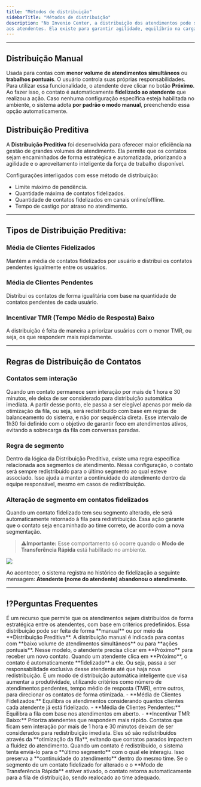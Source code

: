 ```yaml
---
title: "Métodos de distribuição"
sidebarTitle: "Métodos de distribuição"
description: "No Invenio Center, a distribuição dos atendimentos pode ser feita de maneira ***manual*** ou ***automática***. É uma funcionalidade que organiza a forma como os contatos são encaminhados 
aos atendentes. Ela existe para garantir agilidade, equilíbrio na carga de trabalho da equipe e eficiência no tempo de resposta, adaptando-se tanto a operações simples quanto a estruturas mais complexas."
---
```

---
## Distribuição Manual

Usada para contas com **menor volume de atendimentos simultâneos** ou **trabalhos pontuais**. O usuário controla suas próprias responsabilidades.
Para utilizar essa funcionalidade, o atendente deve clicar no botão **Próximo**. Ao fazer isso, o contato é automaticamente **fidelizado ao atendente** que realizou a ação.
Caso nenhuma configuração específica esteja habilitada no ambiente, o sistema adota **por padrão o modo manual**, preenchendo essa opção automaticamente.

## Distribuição Preditiva
A **Distribuição Preditiva** foi desenvolvida para oferecer maior eficiência na gestão de grandes volumes de atendimento. Ela permite que os contatos sejam encaminhados de forma estratégica e automatizada, priorizando a agilidade e o aproveitamento inteligente da força de trabalho disponível. 

Configurações interligados com esse método de distribuição:

-	Limite máximo de pendência.
-	Quantidade máxima de contatos fidelizados.
-	Quantidade de contatos fidelizados em canais online/offline.
-	Tempo de castigo por atraso no atendimento.

---
## Tipos de Distribuição Preditiva:

### Média de Clientes Fidelizados

 Mantém a média de contatos fidelizados por usuário e distribui os contatos pendentes igualmente entre os usuários.

###	Média de Clientes Pendentes

 Distribui os contatos de forma igualitária com base na quantidade de contatos pendentes de cada usuário.

###	Incentivar TMR (Tempo Médio de Resposta) Baixo

 A distribuição é feita de maneira a priorizar usuários com o menor TMR, ou seja, os que respondem mais rapidamente.

---
## Regras de Distribuição de Contatos

### Contatos sem interação
Quando um contato permanece sem interação por mais de 1 hora e 30 minutos, ele deixa de ser considerado para distribuição automática imediata. A partir desse ponto, ele passa a ser elegível
apenas por meio da otimização da fila, ou seja, será redistribuído com base em regras de balanceamento do sistema, e não por sequência direta.
Esse intervalo de 1h30 foi definido com o objetivo de garantir foco em atendimentos ativos, evitando a sobrecarga da fila com conversas paradas.

### Regra de segmento
Dentro da lógica da Distribuição Preditiva, existe uma regra específica relacionada aos segmentos de atendimento. Nessa configuração, o contato será sempre redistribuído para o último segmento ao qual esteve associado. Isso ajuda a manter a 
continuidade do atendimento dentro da equipe responsável, mesmo em casos de redistribuição.

### Alteração de segmento em contatos fidelizados
Quando um contato fidelizado tem seu segmento alterado, ele será automaticamente retornado à fila para redistribuição. Essa ação garante que o contato 
seja encaminhado ao time correto, de acordo com a nova segmentação.

>⚠️**Importante:** Esse comportamento só ocorre quando o **Modo de Transferência Rápida** está habilitado no ambiente.

<img src="https://robbublob.blob.core.windows.net/docs/InvenioLive/img2distribuicao.png" />

Ao acontecer, o sistema registra no histórico de fidelização a seguinte mensagem:
**Atendente (nome do atendente) abandonou o atendimento.**

---
## ⁉️Perguntas Frequentes

<AccordionGroup>

  <Accordion title="O que é distribuição automática de atendimentos?">
    É um recurso que permite que os atendimentos sejam distribuídos de forma estratégica entre os atendentes, com base em critérios predefinidos. Essa distribuição pode ser feita de forma **manual** ou por meio da **Distribuição Preditiva**.
  </Accordion>

  <Accordion title="Quando devo usar a distribuição manual?">
    A distribuição manual é indicada para contas com **baixo volume de atendimentos simultâneos** ou para **ações pontuais**. Nesse modelo, o atendente precisa clicar em **Próximo** para receber um novo contato.
  </Accordion>

  <Accordion title="Como funciona a fidelização de contatos na distribuição manual?">
    Quando um atendente clica em **Próximo**, o contato é automaticamente **fidelizado** a ele. Ou seja, passa a ser responsabilidade exclusiva desse atendente até que haja nova redistribuição.
  </Accordion>

  <Accordion title="O que é Distribuição Preditiva?">
    É um modo de distribuição automática inteligente que visa aumentar a produtividade, utilizando critérios como número de atendimentos pendentes, tempo médio de resposta (TMR), entre outros, para direcionar os contatos de forma otimizada.
  </Accordion>

  <Accordion title="Quais são os tipos de Distribuição Preditiva disponíveis?">
    - **Média de Clientes Fidelizados:** Equilibra os atendimentos considerando quantos clientes cada atendente já está fidelizado.  
    - **Média de Clientes Pendentes:** Equilibra a fila com base nos atendimentos em aberto.  
    - **Incentivar TMR Baixo:** Prioriza atendentes que respondem mais rápido.
  </Accordion>

  <Accordion title="O que acontece com contatos sem interação por mais de 1h30?">
    Contatos que ficam sem interação por mais de 1 hora e 30 minutos deixam de ser considerados para redistribuição imediata. Eles só são redistribuídos através da **otimização da fila**, evitando que contatos parados impactem a fluidez do atendimento.
  </Accordion>

  <Accordion title="Como funciona a regra de segmento na redistribuição de contatos?">
    Quando um contato é redistribuído, o sistema tenta enviá-lo para o **último segmento** com o qual ele interagiu. Isso preserva a **continuidade do atendimento** dentro do mesmo time.
  </Accordion>

  <Accordion title="O que acontece se o segmento de um contato fidelizado for alterado?">
    Se o segmento de um contato fidelizado for alterado e o **Modo de Transferência Rápida** estiver ativado, o contato retorna automaticamente para a fila de distribuição, sendo realocado ao time adequado.
  </Accordion>

</AccordionGroup>
